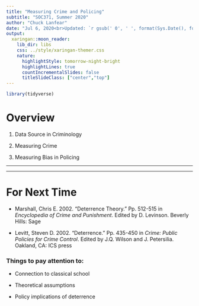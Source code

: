 ```yaml
---
title: "Measuring Crime and Policing"
subtitle: "SOC371, Summer 2020"
author: "Chuck Lanfear"
date: "Jul 6, 2020<br>Updated: `r gsub(' 0', ' ', format(Sys.Date(), format='%b %d, %Y'))`"
output:
  xaringan::moon_reader:
    lib_dir: libs
    css: ../style/xaringan-themer.css
    nature:
      highlightStyle: tomorrow-night-bright
      highlightLines: true
      countIncrementalSlides: false
      titleSlideClass: ["center","top"]
---
```


```r
library(tidyverse)
```

# Overview


1. Data Source in Criminology

2. Measuring Crime

3. Measuring Bias in Policing

---

---
# For Next Time

* Marshall, Chris E. 2002. “Deterrence Theory.” Pp. 512-515 in *Encyclopedia of Crime and Punishment*. Edited by D. Levinson. Beverly Hills: Sage

* Levitt, Steven D. 2002. “Deterrence.” Pp. 435-450 in *Crime: Public Policies for Crime Control*. Edited by J.Q. Wilson and J. Petersilia. Oakland, CA: ICS press



### Things to pay attention to:


* Connection to classical school

* Theoretical assumptions

* Policy implications of deterrence
